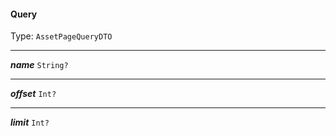 


#### Query

Type: `AssetPageQueryDTO`

---

***name*** `String?`

---

***offset*** `Int?`

---

***limit*** `Int?`
